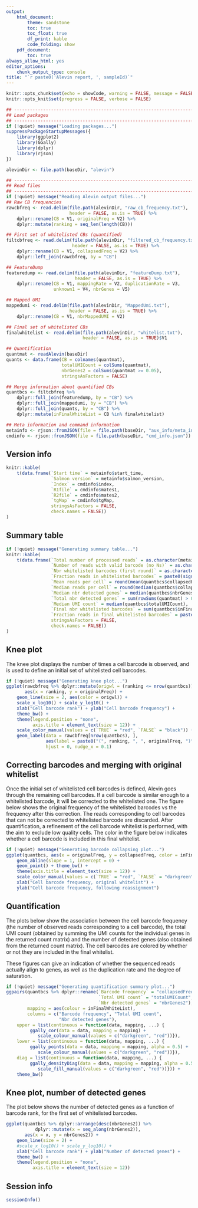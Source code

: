 ```yaml
---
output: 
    html_document:
        theme: sandstone
        toc: true
        toc_float: true
        df_print: kable
        code_folding: show
    pdf_document:
        toc: true
always_allow_html: yes
editor_options: 
    chunk_output_type: console
title: "`r paste0('Alevin report, ', sampleId)`"
---
```


```r
knitr::opts_chunk$set(echo = showCode, warning = FALSE, message = FALSE)
knitr::opts_knit$set(progress = FALSE, verbose = FALSE)
```

```r
## -------------------------------------------------------------------------- ##
## Load packages
## -------------------------------------------------------------------------- ##
if (!quiet) message("Loading packages...")
suppressPackageStartupMessages({
    library(ggplot2)
    library(GGally)
    library(dplyr)
    library(rjson)
})

alevinDir <- file.path(baseDir, "alevin")

## -------------------------------------------------------------------------- ##
## Read files
## -------------------------------------------------------------------------- ##
if (!quiet) message("Reading Alevin output files...")
## Raw CB frequencies
rawcbfreq <- read.delim(file.path(alevinDir, "raw_cb_frequency.txt"), 
                        header = FALSE, as.is = TRUE) %>%
    dplyr::rename(CB = V1, originalFreq = V2) %>%
    dplyr::mutate(ranking = seq_len(length(CB)))

## First set of whitelisted CBs (quantified)
filtcbfreq <- read.delim(file.path(alevinDir, "filtered_cb_frequency.txt"),
                         header = FALSE, as.is = TRUE) %>%
    dplyr::rename(CB = V1, collapsedFreq = V2) %>%
    dplyr::left_join(rawcbfreq, by = "CB")

## FeatureDump
featuredump <- read.delim(file.path(alevinDir, "featureDump.txt"),
                          header = FALSE, as.is = TRUE) %>%
    dplyr::rename(CB = V1, mappingRate = V2, duplicationRate = V3,
                  unknown1 = V4, nbrGenes = V5)

## Mapped UMI
mappedumi <- read.delim(file.path(alevinDir, "MappedUmi.txt"),
                        header = FALSE, as.is = TRUE) %>%
    dplyr::rename(CB = V1, nbrMappedUMI = V2)

## Final set of whitelisted CBs
finalwhitelist <- read.delim(file.path(alevinDir, "whitelist.txt"), 
                             header = FALSE, as.is = TRUE)$V1

## Quantification
quantmat <- readAlevin(baseDir)
quants <- data.frame(CB = colnames(quantmat),
                     totalUMICount = colSums(quantmat),
                     nbrGenes2 = colSums(quantmat >= 0.05),
                     stringsAsFactors = FALSE)

## Merge information about quantified CBs
quantbcs <- filtcbfreq %>% 
    dplyr::full_join(featuredump, by = "CB") %>%
    dplyr::full_join(mappedumi, by = "CB") %>%
    dplyr::full_join(quants, by = "CB") %>%
    dplyr::mutate(inFinalWhiteList = CB %in% finalwhitelist)

## Meta information and command information
metainfo <- rjson::fromJSON(file = file.path(baseDir, "aux_info/meta_info.json"))
cmdinfo <- rjson::fromJSON(file = file.path(baseDir, "cmd_info.json"))
```

## Version info

```r
knitr::kable(
    t(data.frame(`Start time` = metainfo$start_time,
                 `Salmon version` = metainfo$salmon_version,
                 `Index` = cmdinfo$index,
                 `R1file` = cmdinfo$mates1,
                 `R2file` = cmdinfo$mates2,
                 `tgMap` = cmdinfo$tgMap,
                 stringsAsFactors = FALSE,
                 check.names = FALSE))
)
```

## Summary table

```r
if (!quiet) message("Generating summary table...")
knitr::kable(
    t(data.frame(`Total number of processed reads` = as.character(metainfo$num_processed),
                 `Number of reads with valid barcode (no Ns)` = as.character(round(sum(rawcbfreq$originalFreq))),
                 `Nbr whitelisted barcodes (first round)` = as.character(nrow(quantbcs)),
                 `Fraction reads in whitelisted barcodes` = paste0(signif(100 * sum(quantbcs$collapsedFreq)/sum(rawcbfreq$originalFreq), 4), "%"),
                 `Mean reads per cell` = round(mean(quantbcs$collapsedFreq)),
                 `Median reads per cell` = round(median(quantbcs$collapsedFreq)),
                 `Median nbr detected genes` = median(quantbcs$nbrGenes2),
                 `Total nbr detected genes` = sum(rowSums(quantmat) > 0),
                 `Median UMI count` = median(quantbcs$totalUMICount),
                 `Final nbr whitelisted barcodes` = sum(quantbcs$inFinalWhiteList),
                 `Fraction reads in final whitelisted barcodes` = paste0(signif(100 *  sum(quantbcs$collapsedFreq[quantbcs$inFinalWhiteList])/sum(rawcbfreq$originalFreq), 4), "%"),
                 stringsAsFactors = FALSE,
                 check.names = FALSE))
)
```

## Knee plot

The knee plot displays the number of times a cell barcode is observed, and is
used to define an initial set of whitelisted cell barcodes.

```r
if (!quiet) message("Generating knee plot...")
ggplot(rawcbfreq %>% dplyr::mutate(origwl = (ranking <= nrow(quantbcs))),
       aes(x = ranking, y = originalFreq)) + 
    geom_line(size = 2, aes(color = origwl)) + 
    scale_x_log10() + scale_y_log10() + 
    xlab("Cell barcode rank") + ylab("Cell barcode frequency") + 
    theme_bw() + 
    theme(legend.position = "none",
          axis.title = element_text(size = 12)) + 
    scale_color_manual(values = c(`TRUE` = "red", `FALSE` = "black")) + 
    geom_label(data = rawcbfreq[nrow(quantbcs), ], 
               aes(label = paste0("(", ranking, ", ", originalFreq, ")")),
               hjust = 0, nudge_x = 0.1)
```

## Correcting barcodes and merging with original whitelist

Once the initial set of whitelisted cell barcodes is defined, Alevin goes
through the remaining cell barcodes. If a cell barcode is similar enough to a
whitelisted barcode, it will be corrected to the whitelisted one. The figure
below shows the original frequency of the whitelisted barcodes vs the frequency
after this correction. The reads corresponding to cell barcodes that can not be
corrected to whitelisted barcode are discarded. After quantification, a
refinement of the cell barcode whitelist is performed, with the aim to exclude
low quality cells. The color in the figure below indicates whether a cell
barcode is included in this final whitelist.

```r
if (!quiet) message("Generating barcode collapsing plot...")
ggplot(quantbcs, aes(x = originalFreq, y = collapsedFreq, color = inFinalWhiteList)) + 
    geom_abline(slope = 1, intercept = 0) + 
    geom_point() + theme_bw() + 
    theme(axis.title = element_text(size = 12)) + 
    scale_color_manual(values = c(`TRUE` = "red", `FALSE` = "darkgreen")) + 
    xlab("Cell barcode frequency, original whitelist") + 
    ylab("Cell barcode frequency, following reassignment")
```

## Quantification

The plots below show the association between the cell barcode frequency (the
number of observed reads corresponding to a cell barcode), the total UMI count
(obtained by summing the UMI counts for the individual genes in the returned
count matrix) and the number of detected genes (also obtained from the returned
count matrix). The cell barcodes are colored by whether or not they are included
in the final whitelist.

These figures can give an indication of whether the sequenced reads actually
align to genes, as well as the duplication rate and the degree of saturation.

```r
if (!quiet) message("Generating quantification summary plot...")
ggpairs(quantbcs %>% dplyr::rename(`Barcode frequency` = "collapsedFreq",
                                   `Total UMI count` = "totalUMICount",
                                   `Nbr detected genes` = "nbrGenes2"),
        mapping = aes(colour = inFinalWhiteList), 
        columns = c("Barcode frequency", "Total UMI count", 
                    "Nbr detected genes"),
    upper = list(continuous = function(data, mapping, ...) {
         ggally_cor(data = data, mapping = mapping) + 
            scale_colour_manual(values = c("darkgreen", "red"))}),
    lower = list(continuous = function(data, mapping, ...) {
         ggally_points(data = data, mapping = mapping, alpha = 0.5) + 
            scale_colour_manual(values = c("darkgreen", "red"))}),
    diag = list(continuous = function(data, mapping, ...) {
         ggally_densityDiag(data = data, mapping = mapping, alpha = 0.5) + 
            scale_fill_manual(values = c("darkgreen", "red"))})) + 
    theme_bw()
```

## Knee plot, number of detected genes

The plot below shows the number of detected genes as a function of barcode rank,
for the first set of whitelisted barcodes.

```r
ggplot(quantbcs %>% dplyr::arrange(desc(nbrGenes2)) %>%
           dplyr::mutate(x = seq_along(nbrGenes2)), 
       aes(x = x, y = nbrGenes2)) + 
    geom_line(size = 2) + 
    #scale_x_log10() + scale_y_log10() + 
    xlab("Cell barcode rank") + ylab("Number of detected genes") + 
    theme_bw() + 
    theme(legend.position = "none",
          axis.title = element_text(size = 12))
```


## Session info

```r
sessionInfo()
```

